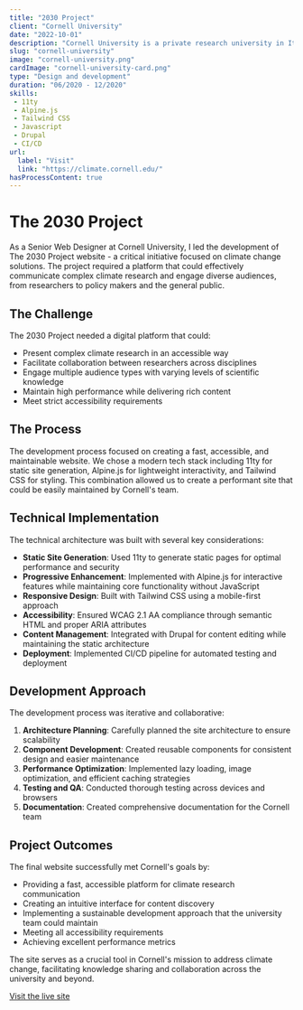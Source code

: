 ```yaml
---
title: "2030 Project"
client: "Cornell University"
date: "2022-10-01"
description: "Cornell University is a private research university in Ithaca, NY."
slug: "cornell-university"
image: "cornell-university.png"
cardImage: "cornell-university-card.png"
type: "Design and development"
duration: "06/2020 - 12/2020"
skills:
 - 11ty
 - Alpine.js
 - Tailwind CSS
 - Javascript
 - Drupal
 - CI/CD
url:
  label: "Visit"
  link: "https://climate.cornell.edu/"
hasProcessContent: true
---
```



# The 2030 Project

As a Senior Web Designer at Cornell University, I led the development of The 2030 Project website - a critical initiative focused on climate change solutions. The project required a platform that could effectively communicate complex climate research and engage diverse audiences, from researchers to policy makers and the general public.

## The Challenge

The 2030 Project needed a digital platform that could:
- Present complex climate research in an accessible way
- Facilitate collaboration between researchers across disciplines
- Engage multiple audience types with varying levels of scientific knowledge
- Maintain high performance while delivering rich content
- Meet strict accessibility requirements

## The Process

The development process focused on creating a fast, accessible, and maintainable website. We chose a modern tech stack including 11ty for static site generation, Alpine.js for lightweight interactivity, and Tailwind CSS for styling. This combination allowed us to create a performant site that could be easily maintained by Cornell's team.

## Technical Implementation

The technical architecture was built with several key considerations:

- **Static Site Generation**: Used 11ty to generate static pages for optimal performance and security
- **Progressive Enhancement**: Implemented with Alpine.js for interactive features while maintaining core functionality without JavaScript
- **Responsive Design**: Built with Tailwind CSS using a mobile-first approach
- **Accessibility**: Ensured WCAG 2.1 AA compliance through semantic HTML and proper ARIA attributes
- **Content Management**: Integrated with Drupal for content editing while maintaining the static architecture
- **Deployment**: Implemented CI/CD pipeline for automated testing and deployment

## Development Approach

The development process was iterative and collaborative:

1. **Architecture Planning**: Carefully planned the site architecture to ensure scalability
2. **Component Development**: Created reusable components for consistent design and easier maintenance
3. **Performance Optimization**: Implemented lazy loading, image optimization, and efficient caching strategies
4. **Testing and QA**: Conducted thorough testing across devices and browsers
5. **Documentation**: Created comprehensive documentation for the Cornell team

## Project Outcomes

The final website successfully met Cornell's goals by:
- Providing a fast, accessible platform for climate research communication
- Creating an intuitive interface for content discovery
- Implementing a sustainable development approach that the university team could maintain
- Meeting all accessibility requirements
- Achieving excellent performance metrics

The site serves as a crucial tool in Cornell's mission to address climate change, facilitating knowledge sharing and collaboration across the university and beyond.

[Visit the live site](https://climate.cornell.edu/)

